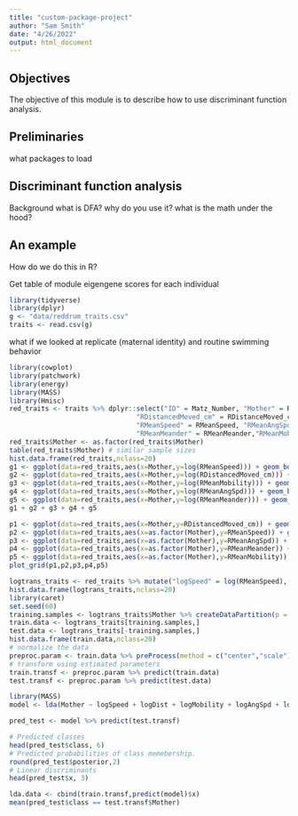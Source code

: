```yaml
---
title: "custom-package-project"
author: "Sam Smith"
date: "4/26/2022"
output: html_document
---
```


## Objectives

 The objective of this module is to describe how to use discriminant function analysis.
 
## Preliminaries

 what packages to load
 
## Discriminant function analysis

Background
what is DFA?
why do you use it?
what is the math under the hood?

## An example 
How do we do this in R?

Get table of module eigengene scores for each individual
```r
library(tidyverse)
library(dplyr)
g <- "data/reddrum_traits.csv"
traits <- read.csv(g)
```

what if we looked at replicate (maternal identity) and routine swimming behavior
```r
library(cowplot)
library(patchwork)
library(energy)
library(MASS)
library(Hmisc)
red_traits <- traits %>% dplyr::select("ID" = Matz_Number, "Mother" = Replicate,
                                "RDistancedMoved_cm" = RDistanceMoved_cm,
                                "RMeanSpeed" = RMeanSpeed, "RMeanAngSpd" = RMeanAngularSpd,
                                "RMeanMeander" = RMeanMeander,"RMeanMobility" = RMeanMobility)
red_traits$Mother <- as.factor(red_traits$Mother)
table(red_traits$Mother) # similar sample sizes
hist.data.frame(red_traits,nclass=20)
g1 <- ggplot(data=red_traits,aes(x=Mother,y=log(RMeanSpeed))) + geom_boxplot()
g2 <- ggplot(data=red_traits,aes(x=Mother,y=log(RDistancedMoved_cm))) + geom_boxplot()
g3 <- ggplot(data=red_traits,aes(x=Mother,y=log(RMeanMobility))) + geom_boxplot()
g4 <- ggplot(data=red_traits,aes(x=Mother,y=log(RMeanAngSpd))) + geom_boxplot()
g5 <- ggplot(data=red_traits,aes(x=Mother,y=log(RMeanMeander))) + geom_boxplot()
g1 + g2 + g3 + g4 + g5

p1 <- ggplot(data=red_traits,aes(x=Mother,y=RDistancedMoved_cm)) + geom_boxplot()
p2 <- ggplot(data=red_traits,aes(x=as.factor(Mother),y=RMeanSpeed)) + geom_boxplot()
p3 <- ggplot(data=red_traits,aes(x=as.factor(Mother),y=RMeanAngSpd)) + geom_boxplot()
p4 <- ggplot(data=red_traits,aes(x=as.factor(Mother),y=RMeanMeander)) + geom_boxplot()
p5 <- ggplot(data=red_traits,aes(x=as.factor(Mother),y=RMeanMobility)) + geom_boxplot()
plot_grid(p1,p2,p3,p4,p5)

logtrans_traits <- red_traits %>% mutate("logSpeed" = log(RMeanSpeed), "logDist" = log(RDistancedMoved_cm), "logMobility" = log(RMeanMobility),"logAngSpd" = log(abs(RMeanAngSpd)),"logMeander" = log(abs(RMeanMeander))) %>% dplyr::select(ID,Mother,logSpeed,logDist,logMobility,logAngSpd,logMeander)
hist.data.frame(logtrans_traits,nclass=20)
library(caret)
set.seed(60)
training.samples <- logtrans_traits$Mother %>% createDataPartition(p = 0.8, list = FALSE)
train.data <- logtrans_traits[training.samples,]
test.data <- logtrans_traits[-training.samples,]
hist.data.frame(train.data,nclass=20)
# normalize the data
preproc.param <- train.data %>% preProcess(method = c("center","scale"))
# transform using estimated parameters
train.transf <- preproc.param %>% predict(train.data)
test.transf <- preproc.param %>% predict(test.data)

library(MASS)
model <- lda(Mother ~ logSpeed + logDist + logMobility + logAngSpd + logMeander, data=train.transf)

pred_test <- model %>% predict(test.transf)

# Predicted classes
head(pred_test$class, 6)
# Predicted probabilities of class memebership.
round(pred_test$posterior,2)
# Linear discriminants
head(pred_test$x, 3)

lda.data <- cbind(train.transf,predict(model)$x)
mean(pred_test$class == test.transf$Mother)
```